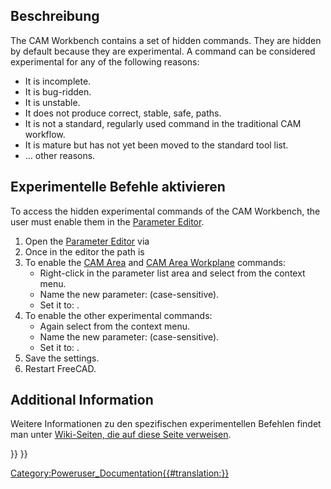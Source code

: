 <languages/>

{{TOCright}}

<span id="Description"></span>
==Beschreibung==

<div lang="en" dir="ltr" class="mw-content-ltr">
The CAM Workbench contains a set of hidden commands. They are hidden by default because they are experimental. A command can be considered experimental for any of the following reasons:
* It is incomplete.
* It is bug-ridden.
* It is unstable.
* It does not produce correct, stable, safe, paths.
* It is not a standard, regularly used command in the traditional CAM workflow.
* It is mature but has not yet been moved to the standard tool list.
* ... other reasons.
</div>

<span id="Enable_experimental_commands"></span>
==Experimentelle Befehle aktivieren==

<div lang="en" dir="ltr" class="mw-content-ltr">
To access the hidden experimental commands of the CAM Workbench, the user must enable them in the [[Std_DlgParameter|Parameter Editor]].
</div>

<div lang="en" dir="ltr" class="mw-content-ltr">
# Open the [[Std_DlgParameter|Parameter Editor]] via {{MenuCommand|Tools → Edit Parameters...}} 
# Once in the editor the path is {{MenuCommand|BaseApp → Preferences → Mod → CAM}}
# To enable the [[CAM_Area|CAM Area]] and [[CAM_Area_Workplane|CAM Area Workplane]] commands:
#* Right-click in the parameter list area and select {{MenuCommand|New → New Boolean item}} from the context menu.
#* Name the new parameter: {{incode|EnableAdvancedOCLFeatures}} (case-sensitive).
#* Set it to: {{incode|True}}.
# To enable the other experimental commands:
#* Again select {{MenuCommand|New → New Boolean item}} from the context menu.
#* Name the new parameter: {{incode|EnableExperimentalFeatures}} (case-sensitive).
#* Set it to: {{incode|True}}.
# Save the settings.
# Restart FreeCAD.
</div>

<div lang="en" dir="ltr" class="mw-content-ltr">
==Additional Information==
</div>

Weitere Informationen zu den spezifischen experimentellen Befehlen findet man unter [https://wiki.freecad.org/Special:WhatLinksHere/CAM_experimental Wiki-Seiten, die auf diese Seite verweisen].


{{Userdocnavi{{#translation:}}}}
{{CAM_Tools_navi{{#translation:}}}}
[[Category:Poweruser_Documentation{{#translation:}}]]